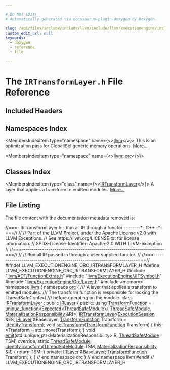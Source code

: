 ```yaml
---

# DO NOT EDIT!
# Automatically generated via docusaurus-plugin-doxygen by Doxygen.

slug: /api/files/include/include/llvm/include/llvm/executionengine/include/llvm/executionengine/orc/irtransformlayer-h
custom_edit_url: null
keywords:
  - doxygen
  - reference
  - file

---
```





# The `IRTransformLayer.h` File Reference

<DoxygenPage pluginConfig={pluginConfig}>



## Included Headers

<IncludesList>
<IncludesListItem
  filePath="llvm/ADT/FunctionExtras.h"
  permalink="/docs/api/files/include/include/llvm/include/llvm/adt/functionextras-h"
  isLocal="true" />
<IncludesListItem
  filePath="llvm/ExecutionEngine/JITSymbol.h"
  permalink="/docs/api/files/include/include/llvm/include/llvm/executionengine/jitsymbol-h"
  isLocal="true" />
<IncludesListItem
  filePath="llvm/ExecutionEngine/Orc/Layer.h"
  permalink="/docs/api/files/include/include/llvm/include/llvm/executionengine/include/llvm/executionengine/orc/layer-h"
  isLocal="true" />
<IncludesListItem
  filePath="memory"
  permalink=""
  isLocal="false" />
</IncludesList>

## Namespaces Index

<MembersIndex>

<MembersIndexItem
  type="namespace"
  name={<><a href="/docs/api/namespaces/llvm">llvm</a></>}>
This is an optimization pass for GlobalISel generic memory operations. <a href="/docs/api/namespaces/llvm/#details">More...</a>
</MembersIndexItem>

<MembersIndexItem
  type="namespace"
  name={<><a href="/docs/api/namespaces/llvm/orc">llvm::orc</a></>}>
</MembersIndexItem>

</MembersIndex>

## Classes Index

<MembersIndex>

<MembersIndexItem
  type="class"
  name={<><a href="/docs/api/classes/llvm/orc/irtransformlayer">IRTransformLayer</a></>}>
A layer that applies a transform to emitted modules. <a href="/docs/api/classes/llvm/orc/irtransformlayer/#details">More...</a>
</MembersIndexItem>

</MembersIndex>


## File Listing

The file content with the documentation metadata removed is:

<ProgramListing>

<Link id="l00001" /><CodeLine lineNumber="1"><Highlight kind="comment">//===- IRTransformLayer.h - Run all IR through a functor --------&#42;- C++ -&#42;-===//</Highlight><Highlight kind="normal"></Highlight></CodeLine>
<Link id="l00002" /><CodeLine lineNumber="2"><Highlight kind="normal"></Highlight><Highlight kind="comment">//</Highlight><Highlight kind="normal"></Highlight></CodeLine>
<Link id="l00003" /><CodeLine lineNumber="3"><Highlight kind="normal"></Highlight><Highlight kind="comment">// Part of the LLVM Project, under the Apache License v2.0 with LLVM Exceptions.</Highlight><Highlight kind="normal"></Highlight></CodeLine>
<Link id="l00004" /><CodeLine lineNumber="4"><Highlight kind="normal"></Highlight><Highlight kind="comment">// See https://llvm.org/LICENSE.txt for license information.</Highlight><Highlight kind="normal"></Highlight></CodeLine>
<Link id="l00005" /><CodeLine lineNumber="5"><Highlight kind="normal"></Highlight><Highlight kind="comment">// SPDX-License-Identifier: Apache-2.0 WITH LLVM-exception</Highlight><Highlight kind="normal"></Highlight></CodeLine>
<Link id="l00006" /><CodeLine lineNumber="6"><Highlight kind="normal"></Highlight><Highlight kind="comment">//</Highlight><Highlight kind="normal"></Highlight></CodeLine>
<Link id="l00007" /><CodeLine lineNumber="7"><Highlight kind="normal"></Highlight><Highlight kind="comment">//===----------------------------------------------------------------------===//</Highlight><Highlight kind="normal"></Highlight></CodeLine>
<Link id="l00008" /><CodeLine lineNumber="8"><Highlight kind="normal"></Highlight><Highlight kind="comment">//</Highlight><Highlight kind="normal"></Highlight></CodeLine>
<Link id="l00009" /><CodeLine lineNumber="9"><Highlight kind="normal"></Highlight><Highlight kind="comment">// Run all IR passed in through a user supplied functor.</Highlight><Highlight kind="normal"></Highlight></CodeLine>
<Link id="l00010" /><CodeLine lineNumber="10"><Highlight kind="normal"></Highlight><Highlight kind="comment">//</Highlight><Highlight kind="normal"></Highlight></CodeLine>
<Link id="l00011" /><CodeLine lineNumber="11"><Highlight kind="normal"></Highlight><Highlight kind="comment">//===----------------------------------------------------------------------===//</Highlight><Highlight kind="normal"></Highlight></CodeLine>
<Link id="l00012" /><CodeLine lineNumber="12"><Highlight kind="normal"></Highlight></CodeLine>
<Link id="l00013" /><CodeLine lineNumber="13"><Highlight kind="normal"></Highlight><Highlight kind="preprocessor">#ifndef LLVM&#95;EXECUTIONENGINE&#95;ORC&#95;IRTRANSFORMLAYER&#95;H</Highlight><Highlight kind="normal"></Highlight></CodeLine>
<Link id="l00014" /><CodeLine lineNumber="14"><Highlight kind="normal"></Highlight><Highlight kind="preprocessor">#define LLVM&#95;EXECUTIONENGINE&#95;ORC&#95;IRTRANSFORMLAYER&#95;H</Highlight><Highlight kind="normal"></Highlight></CodeLine>
<Link id="l00015" /><CodeLine lineNumber="15"><Highlight kind="normal"></Highlight></CodeLine>
<Link id="l00016" /><CodeLine lineNumber="16"><Highlight kind="normal"></Highlight><Highlight kind="preprocessor">#include &quot;<a href="/docs/api/files/include/include/llvm/include/llvm/adt/functionextras-h">llvm/ADT/FunctionExtras.h</a>&quot;</Highlight><Highlight kind="normal"></Highlight></CodeLine>
<Link id="l00017" /><CodeLine lineNumber="17"><Highlight kind="normal"></Highlight><Highlight kind="preprocessor">#include &quot;<a href="/docs/api/files/include/include/llvm/include/llvm/executionengine/jitsymbol-h">llvm/ExecutionEngine/JITSymbol.h</a>&quot;</Highlight><Highlight kind="normal"></Highlight></CodeLine>
<Link id="l00018" /><CodeLine lineNumber="18"><Highlight kind="normal"></Highlight><Highlight kind="preprocessor">#include &quot;<a href="/docs/api/files/include/include/llvm/include/llvm/executionengine/include/llvm/executionengine/orc/layer-h">llvm/ExecutionEngine/Orc/Layer.h</a>&quot;</Highlight><Highlight kind="normal"></Highlight></CodeLine>
<Link id="l00019" /><CodeLine lineNumber="19"><Highlight kind="normal"></Highlight><Highlight kind="preprocessor">#include &lt;memory&gt;</Highlight><Highlight kind="normal"></Highlight></CodeLine>
<Link id="l00020" /><CodeLine lineNumber="20"><Highlight kind="normal"></Highlight></CodeLine>
<Link id="l00021" /><CodeLine lineNumber="21"><Highlight kind="normal"></Highlight><Highlight kind="keyword">namespace </Highlight><Highlight kind="normal"><a href="/docs/api/namespaces/llvm">llvm</a> &#123;</Highlight></CodeLine>
<Link id="l00022" /><CodeLine lineNumber="22"><Highlight kind="normal"></Highlight><Highlight kind="keyword">namespace </Highlight><Highlight kind="normal"><a href="/docs/api/namespaces/llvm/orc">orc</a> &#123;</Highlight></CodeLine>
<Link id="l00023" /><CodeLine lineNumber="23"><Highlight kind="normal"></Highlight><Highlight kind="comment"></Highlight></CodeLine>
<Link id="l00024" /><CodeLine lineNumber="24"><Highlight kind="comment">/// A layer that applies a transform to emitted modules.</Highlight></CodeLine>
<Link id="l00025" /><CodeLine lineNumber="25"><Highlight kind="comment">/// The transform function is responsible for locking the ThreadSafeContext</Highlight></CodeLine>
<Link id="l00026" /><CodeLine lineNumber="26"><Highlight kind="comment">/// before operating on the module.</Highlight><Highlight kind="normal"></Highlight></CodeLine>
<Link id="l00027" /><CodeLine lineNumber="27" lineLink="/docs/api/classes/llvm/orc/irtransformlayer"><Highlight kind="normal"></Highlight><Highlight kind="keyword">class </Highlight><Highlight kind="normal"><a href="/docs/api/classes/llvm/orc/irtransformlayer/#ad8fed5aecfe2723e59e80ecf65cbab2b">IRTransformLayer</a> : </Highlight><Highlight kind="keyword">public</Highlight><Highlight kind="normal"> <a href="/docs/api/classes/llvm/orc/irlayer/#a1141609d9c7e4bdd205bc09698ff51b3">IRLayer</a> &#123;</Highlight></CodeLine>
<Link id="l00028" /><CodeLine lineNumber="28"><Highlight kind="normal"></Highlight><Highlight kind="keyword">public</Highlight><Highlight kind="normal">:</Highlight></CodeLine>
<Link id="l00029" /><CodeLine lineNumber="29" lineLink="/docs/api/classes/llvm/orc/irtransformlayer/#a6bc9029b4c962d8705f85055d83cb56f"><Highlight kind="normal">  </Highlight><Highlight kind="keyword">using </Highlight><Highlight kind="normal"><a href="/docs/api/classes/llvm/orc/irtransformlayer/#a6bc9029b4c962d8705f85055d83cb56f">TransformFunction</a> = <a href="/docs/api/classes/llvm/unique-function">unique&#95;function&lt;Expected&lt;ThreadSafeModule&gt;</a>(</Highlight></CodeLine>
<Link id="l00030" /><CodeLine lineNumber="30"><Highlight kind="normal">      <a href="/docs/api/classes/llvm/orc/threadsafemodule">ThreadSafeModule</a>, <a href="/docs/api/classes/llvm/orc/materializationresponsibility">MaterializationResponsibility</a> &amp;R)&gt;;</Highlight></CodeLine>
<Link id="l00031" /><CodeLine lineNumber="31"><Highlight kind="normal"></Highlight></CodeLine>
<Link id="l00032" /><CodeLine lineNumber="32"><Highlight kind="normal">  <a href="/docs/api/classes/llvm/orc/irtransformlayer/#ad8fed5aecfe2723e59e80ecf65cbab2b">IRTransformLayer</a>(<a href="/docs/api/classes/llvm/orc/executionsession">ExecutionSession</a> &amp;ES, <a href="/docs/api/classes/llvm/orc/irlayer/#a1141609d9c7e4bdd205bc09698ff51b3">IRLayer</a> &amp;BaseLayer,</Highlight></CodeLine>
<Link id="l00033" /><CodeLine lineNumber="33"><Highlight kind="normal">                   <a href="/docs/api/classes/llvm/orc/irtransformlayer/#a6bc9029b4c962d8705f85055d83cb56f">TransformFunction</a> Transform = <a href="/docs/api/classes/llvm/orc/irtransformlayer/#aeafac83f03016539dfcc90708cf52747">identityTransform</a>);</Highlight></CodeLine>
<Link id="l00034" /><CodeLine lineNumber="34"><Highlight kind="normal"></Highlight></CodeLine>
<Link id="l00035" /><CodeLine lineNumber="35" lineLink="/docs/api/classes/llvm/orc/irtransformlayer/#a4e213cd335afa376cb8ab5ef7c9b6358"><Highlight kind="normal">  </Highlight><Highlight kind="keywordtype">void</Highlight><Highlight kind="normal"> <a href="/docs/api/classes/llvm/orc/irtransformlayer/#a4e213cd335afa376cb8ab5ef7c9b6358">setTransform</a>(<a href="/docs/api/classes/llvm/orc/irtransformlayer/#a6bc9029b4c962d8705f85055d83cb56f">TransformFunction</a> Transform) &#123;</Highlight></CodeLine>
<Link id="l00036" /><CodeLine lineNumber="36"><Highlight kind="normal">    this-&gt;Transform = std::move(Transform);</Highlight></CodeLine>
<Link id="l00037" /><CodeLine lineNumber="37"><Highlight kind="normal">  &#125;</Highlight></CodeLine>
<Link id="l00038" /><CodeLine lineNumber="38"><Highlight kind="normal"></Highlight></CodeLine>
<Link id="l00039" /><CodeLine lineNumber="39"><Highlight kind="normal">  </Highlight><Highlight kind="keywordtype">void</Highlight><Highlight kind="normal"> <a href="/docs/api/classes/llvm/orc/irtransformlayer/#a6f4ae51591df573638504e97f54a5321">emit</a>(std::unique&#95;ptr&lt;MaterializationResponsibility&gt; R,</Highlight></CodeLine>
<Link id="l00040" /><CodeLine lineNumber="40"><Highlight kind="normal">            <a href="/docs/api/classes/llvm/orc/threadsafemodule">ThreadSafeModule</a> TSM) </Highlight><Highlight kind="keyword">override</Highlight><Highlight kind="normal">;</Highlight></CodeLine>
<Link id="l00041" /><CodeLine lineNumber="41"><Highlight kind="normal"></Highlight></CodeLine>
<Link id="l00042" /><CodeLine lineNumber="42" lineLink="/docs/api/classes/llvm/orc/irtransformlayer/#aeafac83f03016539dfcc90708cf52747"><Highlight kind="normal">  </Highlight><Highlight kind="keyword">static</Highlight><Highlight kind="normal"> <a href="/docs/api/classes/llvm/orc/threadsafemodule">ThreadSafeModule</a> <a href="/docs/api/classes/llvm/orc/irtransformlayer/#aeafac83f03016539dfcc90708cf52747">identityTransform</a>(<a href="/docs/api/classes/llvm/orc/threadsafemodule">ThreadSafeModule</a> TSM,</Highlight></CodeLine>
<Link id="l00043" /><CodeLine lineNumber="43"><Highlight kind="normal">                                            <a href="/docs/api/classes/llvm/orc/materializationresponsibility">MaterializationResponsibility</a> &amp;R) &#123;</Highlight></CodeLine>
<Link id="l00044" /><CodeLine lineNumber="44"><Highlight kind="normal">    </Highlight><Highlight kind="keywordflow">return</Highlight><Highlight kind="normal"> TSM;</Highlight></CodeLine>
<Link id="l00045" /><CodeLine lineNumber="45"><Highlight kind="normal">  &#125;</Highlight></CodeLine>
<Link id="l00046" /><CodeLine lineNumber="46"><Highlight kind="normal"></Highlight></CodeLine>
<Link id="l00047" /><CodeLine lineNumber="47"><Highlight kind="normal"></Highlight><Highlight kind="keyword">private</Highlight><Highlight kind="normal">:</Highlight></CodeLine>
<Link id="l00048" /><CodeLine lineNumber="48"><Highlight kind="normal">  <a href="/docs/api/classes/llvm/orc/irlayer">IRLayer</a> &amp;BaseLayer;</Highlight></CodeLine>
<Link id="l00049" /><CodeLine lineNumber="49"><Highlight kind="normal">  <a href="/docs/api/classes/llvm/orc/irtransformlayer/#a6bc9029b4c962d8705f85055d83cb56f">TransformFunction</a> Transform;</Highlight></CodeLine>
<Link id="l00050" /><CodeLine lineNumber="50"><Highlight kind="normal">&#125;;</Highlight></CodeLine>
<Link id="l00051" /><CodeLine lineNumber="51"><Highlight kind="normal"></Highlight></CodeLine>
<Link id="l00052" /><CodeLine lineNumber="52"><Highlight kind="normal">&#125; </Highlight><Highlight kind="comment">// end namespace orc</Highlight><Highlight kind="normal"></Highlight></CodeLine>
<Link id="l00053" /><CodeLine lineNumber="53"><Highlight kind="normal">&#125; </Highlight><Highlight kind="comment">// end namespace llvm</Highlight><Highlight kind="normal"></Highlight></CodeLine>
<Link id="l00054" /><CodeLine lineNumber="54"><Highlight kind="normal"></Highlight></CodeLine>
<Link id="l00055" /><CodeLine lineNumber="55"><Highlight kind="normal"></Highlight><Highlight kind="preprocessor">#endif </Highlight><Highlight kind="comment">// LLVM&#95;EXECUTIONENGINE&#95;ORC&#95;IRTRANSFORMLAYER&#95;H</Highlight><Highlight kind="normal"></Highlight></CodeLine>

</ProgramListing>


</DoxygenPage>
